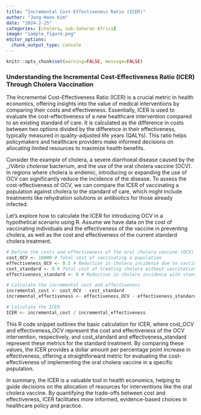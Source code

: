 ```yaml
---
title: "Incremental Cost-Effectiveness Ratio (ICER)"
author: "Jong-Hoon Kim"
date: "2024-2-25"
categories: [cholera, sub-Saharan Africa]
image: "sample_figure.png"
editor_options: 
  chunk_output_type: console
---
```


```r
knitr::opts_chunk$set(warning=FALSE, message=FALSE) 
```

### Understanding the Incremental Cost-Effectiveness Ratio (ICER) Through Cholera Vaccination

The Incremental Cost-Effectiveness Ratio (ICER) is a crucial metric in health economics, offering insights into the value of medical interventions by comparing their costs and effectiveness. Essentially, ICER is used to evaluate the cost-effectiveness of a new healthcare intervention compared to an existing standard of care. It is calculated as the difference in costs between two options divided by the difference in their effectiveness, typically measured in quality-adjusted life years (QALYs). This ratio helps policymakers and healthcare providers make informed decisions on allocating limited resources to maximize health benefits.

Consider the example of cholera, a severe diarrhoeal disease caused by the _/_Vibrio cholerae_ bacterium, and the use of the oral cholera vaccine (OCV). In regions where cholera is endemic, introducing or expanding the use of OCV can significantly reduce the incidence of the disease. To assess the cost-effectiveness of OCV, we can compare the ICER of vaccinating a population against cholera to the standard of care, which might include treatments like rehydration solutions or antibiotics for those already infected.

Let's explore how to calculate the ICER for introducing OCV in a hypothetical scenario using R. Assume we have data on the cost of vaccinating individuals and the effectiveness of the vaccine in preventing cholera, as well as the cost and effectiveness of the current standard cholera treatment.
```r
# Define the costs and effectiveness of the oral cholera vaccine (OCV) and standard treatment
cost_OCV <- 10000 # Total cost of vaccinating a population
effectiveness_OCV <- 0.5 # Reduction in cholera incidence due to vaccination
cost_standard <- 0 # Total cost of treating cholera without vaccination
effectiveness_standard <- 0 # Reduction in cholera incidence with standard treatment

# Calculate the incremental cost and effectiveness
incremental_cost <- cost_OCV - cost_standard
incremental_effectiveness <- effectiveness_OCV - effectiveness_standard

# Calculate the ICER
ICER <- incremental_cost / incremental_effectiveness


```

This R code snippet outlines the basic calculation for ICER, where cost_OCV and effectiveness_OCV represent the cost and effectiveness of the OCV intervention, respectively, and cost_standard and effectiveness_standard represent these metrics for the standard treatment. By comparing these values, the ICER provides a dollar amount per percentage point increase in effectiveness, offering a straightforward metric for evaluating the cost-effectiveness of implementing the oral cholera vaccine in a specific population.

In summary, the ICER is a valuable tool in health economics, helping to guide decisions on the allocation of resources for interventions like the oral cholera vaccine. By quantifying the trade-offs between cost and effectiveness, ICER facilitates more informed, evidence-based choices in healthcare policy and practice.


